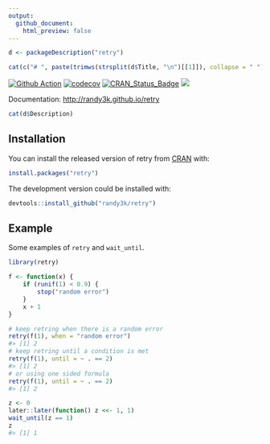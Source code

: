 ```yaml
---
output:
  github_document:
    html_preview: false
---
```


```r
d <- packageDescription("retry")
```

```r
cat(c("# ", paste(trimws(strsplit(d$Title, "\n")[[1]]), collapse = " ")))
```


[![Github
Action](https://github.com/randy3k/retry/workflows/build/badge.svg?branch=master)](https://github.com/randy3k/retry)
[![codecov](https://codecov.io/gh/randy3k/retry/branch/master/graph/badge.svg)](https://codecov.io/gh/randy3k/retry)
[![CRAN\_Status\_Badge](http://www.r-pkg.org/badges/version/retry)](https://cran.r-project.org/package=retry)
[![](http://cranlogs.r-pkg.org/badges/grand-total/retry)](https://cran.r-project.org/package=retry)

Documentation: [http://randy3k.github.io/retry](https://randy3k.github.io/retry)

```r
cat(d$Description)
```

## Installation

You can install the released version of retry from [CRAN](https://CRAN.R-project.org) with:

```r
install.packages("retry")
```

The development version could be installed with:

```r
devtools::install_github("randy3k/retry")
```

## Example

Some examples of `retry` and `wait_until`.
```r
library(retry)

f <- function(x) {
    if (runif(1) < 0.9) {
        stop("random error")
    }
    x + 1
}

# keep retring when there is a random error
retry(f(1), when = "random error")
#> [1] 2
# keep retring until a condition is met
retry(f(1), until = ~ . == 2)
#> [1] 2
# or using one sided formula
retry(f(1), until = ~ . == 2)
#> [1] 2

z <- 0
later::later(function() z <<- 1, 1)
wait_until(z == 1)
z
#> [1] 1
```
